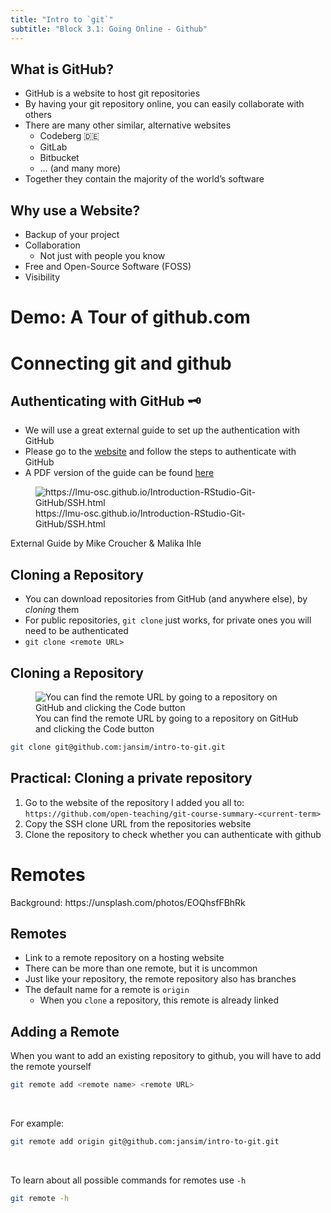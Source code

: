 ```yaml
---
title: "Intro to `git`"
subtitle: "Block 3.1: Going Online - Github"
---
```


## What is GitHub?

- GitHub is a website to host git repositories
- By having your git repository online, you can easily collaborate with others
- There are many other similar, alternative websites
  - Codeberg 🇩🇪
  - GitLab
  - Bitbucket
  - ... (and many more)
- Together they contain the majority of the world's software

## Why use a Website?

- Backup of your project
- Collaboration
  - Not just with people you know
- Free and Open-Source Software (FOSS)
- Visibility

# Demo: A Tour of github.com

# Connecting git and github

## Authenticating with GitHub 🗝️ {background-color="black"}

- We will use a great external guide to set up the authentication with GitHub
- Please go to the [website](https://lmu-osc.github.io/Introduction-RStudio-Git-GitHub/SSH.html) and follow the steps to authenticate with GitHub
- A PDF version of the guide can be found [here](./resources/ssh/how-to-setup-github-ssh.pdf)

![https://lmu-osc.github.io/Introduction-RStudio-Git-GitHub/SSH.html](images/qr_code-lmu-osc-ssh.svg)

::: attribution
External Guide by Mike Croucher & Malika Ihle
:::

## Cloning a Repository

- You can download repositories from GitHub (and anywhere else), by *cloning* them
- For public repositories, `git clone` just works, for private ones you will need to be authenticated
- `git clone <remote URL>`

## Cloning a Repository

![You can find the remote URL by going to a repository on GitHub and clicking the Code button](images/screenshots/github-get-remote-url.png)

```bash
git clone git@github.com:jansim/intro-to-git.git
```

## Practical: Cloning a private repository {background-color="black"}

1. Go to the website of the repository I added you all to: `https://github.com/open-teaching/git-course-summary-<current-term>`
2. Copy the SSH clone URL from the repositories website
3. Clone the repository to check whether you can authenticate with github

# Remotes {background-color="black" background-opacity="0.3" background-image="images/backgrounds/glenn-carstens-peters-EOQhsfFBhRk-unsplash.jpg"}

::: attribution
Background: https://unsplash.com/photos/EOQhsfFBhRk
:::

## Remotes

- Link to a remote repository on a hosting website
- There can be more than one remote, but it is uncommon
- Just like your repository, the remote repository also has branches
- The default name for a remote is `origin`
  - When you `clone` a repository, this remote is already linked

## Adding a Remote

When you want to add an existing repository to github, you will have to add the remote yourself

```bash
git remote add <remote name> <remote URL>
```

<br>

::: {.fragment}
For example:

```bash
git remote add origin git@github.com:jansim/intro-to-git.git
```
:::

<br>

::: {.fragment}
To learn about all possible commands for remotes use `-h`

```bash
git remote -h
```
:::
